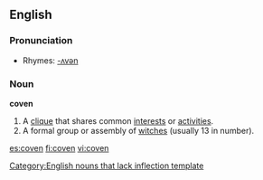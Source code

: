 {{wikipedia}}
==English==

===Pronunciation===
*Rhymes: [[Rhymes:English:-ʌvən|-ʌvən]]

===Noun===
'''coven'''
# A [[clique]] that shares common [[interest]]s or [[activity|activities]].
# A formal group or assembly of [[witch]]es (usually 13 in number).

[[Category:English nouns that lack inflection template]]

[[es:coven]]
[[fi:coven]]
[[vi:coven]]